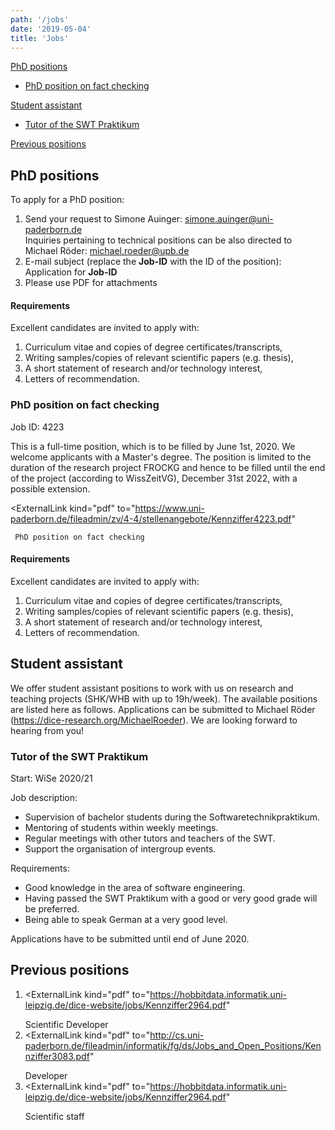 ```yaml
---
path: '/jobs'
date: '2019-05-04'
title: 'Jobs'
---
```


[PhD positions](#phd-positions)

* [PhD position on fact checking](#phd-position-on-fact-checking)

[Student assistant](#student-assistant)

* [Tutor of the SWT Praktikum](#tutor-of-the-swt-praktikum)

[Previous positions](#previous-positions)

## PhD positions

To apply for a PhD position:

1. Send your request to Simone Auinger: <a href="mailto:simone.auinger@uni-paderborn.de">simone.auinger@uni-paderborn.de</a>  
   Inquiries pertaining to technical positions can be also directed to Michael Röder: <a href="mailto:michael.roeder@upb.de">michael.roeder@upb.de</a>
2. E-mail subject (replace the __Job-ID__ with the ID of the position): Application for __Job-ID__
3. Please use PDF for attachments

#### Requirements

Excellent candidates are invited to apply with:

1. Curriculum vitae and copies of degree certificates/transcripts,
2. Writing samples/copies of relevant scientific papers (e.g. thesis),
3. A short statement of research and/or technology interest,
4. Letters of recommendation.

### PhD position on fact checking

Job ID: 4223

This is a full-time position, which is to be filled by June 1st, 2020. We welcome applicants with a Master's degree. The position is limited to the duration of the research project FROCKG and hence to be filled until the end of the project (according to WissZeitVG), December 31st 2022, with a possible extension.

<ExternalLink
     kind="pdf"
     to="https://www.uni-paderborn.de/fileadmin/zv/4-4/stellenangebote/Kennziffer4223.pdf"
   >
     PhD position on fact checking
   </ExternalLink>

#### Requirements

Excellent candidates are invited to apply with:

1. Curriculum vitae and copies of degree certificates/transcripts,
2. Writing samples/copies of relevant scientific papers (e.g. thesis),
3. A short statement of research and/or technology interest,
4. Letters of recommendation.

## Student assistant

We offer student assistant positions to work with us on research and teaching projects (SHK/WHB with up to 19h/week). The available positions are listed here as follows. Applications can be submitted to Michael Röder (https://dice-research.org/MichaelRoeder). We are looking forward to hearing from you!

### Tutor of the SWT Praktikum

Start: WiSe 2020/21

Job description:
* Supervision of bachelor students during the Softwaretechnikpraktikum.
* Mentoring of students within weekly meetings.
* Regular meetings with other tutors and teachers of the SWT.
* Support the organisation of intergroup events.

Requirements:
* Good knowledge in the area of software engineering.
* Having passed the SWT Praktikum with a good or very good grade will be preferred.
* Being able to speak German at a very good level.

Applications have to be submitted until end of June 2020.

## Previous positions

1. <ExternalLink
     kind="pdf"
     to="https://hobbitdata.informatik.uni-leipzig.de/dice-website/jobs/Kennziffer2964.pdf"
   >
     Scientific Developer
   </ExternalLink>
2. <ExternalLink
     kind="pdf"
     to="http://cs.uni-paderborn.de/fileadmin/informatik/fg/ds/Jobs_and_Open_Positions/Kennziffer3083.pdf"
   >
     Developer
   </ExternalLink>
3. <ExternalLink
     kind="pdf"
     to="https://hobbitdata.informatik.uni-leipzig.de/dice-website/jobs/Kennziffer2964.pdf"
   >
     Scientific staff
   </ExternalLink>

